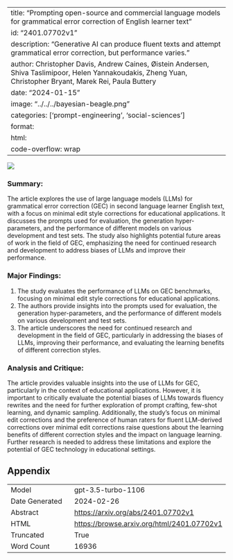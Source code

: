 
---
title: "Prompting open-source and commercial language models for grammatical error correction of English learner text"
id: "2401.07702v1"
description: "Generative AI can produce fluent texts and attempt grammatical error correction, but performance varies."
author: Christopher Davis, Andrew Caines, Øistein Andersen, Shiva Taslimipoor, Helen Yannakoudakis, Zheng Yuan, Christopher Bryant, Marek Rei, Paula Buttery
date: "2024-01-15"
image: "../../../bayesian-beagle.png"
categories: ['prompt-engineering', 'social-sciences']
format:
  html:
    code-overflow: wrap
---

![](../../../bayesian-beagle.png)

### Summary:

The article explores the use of large language models (LLMs) for grammatical error correction (GEC) in second language learner English text, with a focus on minimal edit style corrections for educational applications. It discusses the prompts used for evaluation, the generation hyper-parameters, and the performance of different models on various development and test sets. The study also highlights potential future areas of work in the field of GEC, emphasizing the need for continued research and development to address biases of LLMs and improve their performance.

### Major Findings:
1. The study evaluates the performance of LLMs on GEC benchmarks, focusing on minimal edit style corrections for educational applications.
2. The authors provide insights into the prompts used for evaluation, the generation hyper-parameters, and the performance of different models on various development and test sets.
3. The article underscores the need for continued research and development in the field of GEC, particularly in addressing the biases of LLMs, improving their performance, and evaluating the learning benefits of different correction styles.

### Analysis and Critique:
The article provides valuable insights into the use of LLMs for GEC, particularly in the context of educational applications. However, it is important to critically evaluate the potential biases of LLMs towards fluency rewrites and the need for further exploration of prompt crafting, few-shot learning, and dynamic sampling. Additionally, the study's focus on minimal edit corrections and the preference of human raters for fluent LLM-derived corrections over minimal edit corrections raise questions about the learning benefits of different correction styles and the impact on language learning. Further research is needed to address these limitations and explore the potential of GEC technology in educational settings.

## Appendix

|          |          |
|----------|----------|
| Model     | gpt-3.5-turbo-1106       |
| Date Generated     | 2024-02-26       |
| Abstract | [https://arxiv.org/abs/2401.07702v1](https://arxiv.org/abs/2401.07702v1)        |
| HTML     | [https://browse.arxiv.org/html/2401.07702v1](https://browse.arxiv.org/html/2401.07702v1)       |
| Truncated       | True       |
| Word Count       | 16936       |